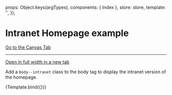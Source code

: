 

<Meta
  title="Pages/Intranet/Homepage"
  component={Index}
/>

  props: Object.keys(argTypes),
  components: { Index },
  store: store,
  template: '<Index :isIntranet="true" />',
});

# Intranet Homepage example

<a href="?path=/story/pages-intranet-homepage--example">Go to the Canvas Tab</a>

---

<a href="?id=pages-intranet-homepage--example" target="_blank">Open in full width in a new tab</a>

Add a `body--intranet` class to the body tag to display the intranet version of the homepage.

<Canvas>
  <Story
    name="Example"
  >
    {Template.bind({})}
  </Story>
</Canvas>

